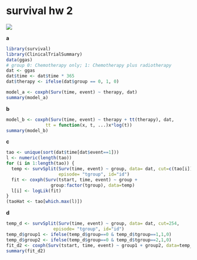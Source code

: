 # survival hw 2 {.unnumbered}

![](images/clipboard-2512413188.png)

**a**
```r
library(survival)
library(ClinicalTrialSummary)
data(ggas)
# group 0: Chemotherapy only; 1: Chemotherapy plus radiotherapy
dat <- ggas
dat$time <- dat$time * 365
dat$therapy <- ifelse(dat$group == 0, 1, 0)

model_a <- coxph(Surv(time, event) ~ therapy, dat)
summary(model_a)

```

**b**
```r
model_b <- coxph(Surv(time, event) ~ therapy + tt(therapy), dat,
               tt = function(x, t, ...)x*log(t))
summary(model_b)
```


**c**
```r
tao <- unique(sort(dat$time[dat$event==1]))
l <- numeric(length(tao))
for (i in 1:length(tao)) {
  temp <- survSplit(Surv(time, event) ~ group, data= dat, cut=c(tao[i]),
                    episode= "tgroup", id="id")
  fit <- coxph(Surv(tstart, time, event) ~ group +
                 group:factor(tgroup), data=temp)
  l[i] <- logLik(fit)
}
(taoHat <- tao[which.max(l)])

```

**d**
```r
temp_d <- survSplit(Surv(time, event) ~ group, data= dat, cut=254,
                  episode= "tgroup", id="id")
temp_d$group1 <- ifelse(temp_d$group==0 & temp_d$tgroup==1,1,0)
temp_d$group2 <- ifelse(temp_d$group==0 & temp_d$tgroup==2,1,0)
fit_d2 <- coxph(Surv(tstart, time, event) ~ group1 + group2, data=temp_d)
summary(fit_d2)

```
















